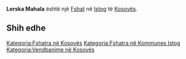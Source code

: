 {{Fshat në Kosovës
 | Emri                = Lerska Mahala
| srp_N_name = Lerska Mahala
| srp_N_FULL_NAME_RO = Lerska Mahala
| srp_N_FULL_NAME_ND_RO = Lerska Mahala
| srp_N_SORT_NAME_RG = LERSKAMAHALA
| srp_N_FULL_NAME_RG = Lerska Mahala
| srp_N_FULL_NAME_ND_RG = Lerska Mahala
| srp_V_name = Lerajt Mahala
| srp_V_FULL_NAME_RO = Lerajt Mahala
| srp_V_FULL_NAME_ND_RO = Lerajt Mahala
| srp_V_SORT_NAME_RG = LERAJTMAHALA
| srp_V_FULL_NAME_RG = Lerajt Mahala
| srp_V_FULL_NAME_ND_RG = Lerajt Mahala
| std_V_name = Lera
| std_V_FULL_NAME_RO = Lera
| std_V_FULL_NAME_ND_RO = Lera
| std_V_SORT_NAME_RG = LERA
| std_V_FULL_NAME_RG = Lera
| std_V_FULL_NAME_ND_RG = Lera

 | Emri (Rasa dhanore) = 
 | Figura              = 
 | Shteti              = Kosovo
 | Komuna              = Istog
 | Kodi postar         = 
 | Sipërfaqja          = 

 | Popullsia           = 

 | Regj. i popullsisë  = 
 | Dend. e popullsisë  = 
 | Faqja zyrtare       = 
 <!--- Koordinatat ----> 
 | Gjerësia            = 42.379444
 | Gjatësia            = 21.554167
 | Lartësia            = 
}}
'''Lerska Mahala''' është një [[Fshat]] në [[Istog]] të [[Kosovës]].

<!-- == Gjeografia == -->
<!-- == Historia == -->
<!-- == Demografia == -->
== Shih edhe ==
{{Komuna Istog}}
{{Kosovo-Administrata-Cung}}

[[Kategoria:Fshatra në Kosovës]]
[[Kategoria:Fshatra në Kommunes Istog]]
[[Kategoria:Vendbanime në Kosovës]]